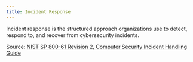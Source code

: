 ```yaml
---
title: Incident Response
---
```

Incident response is the structured approach organizations use to detect, respond to, and recover from cybersecurity incidents.

Source: [NIST SP 800-61 Revision 2, Computer Security Incident Handling Guide](https://csrc.nist.gov/publications/detail/sp/800-61/rev-2/final)
